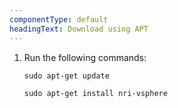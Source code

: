 ```yaml
---
componentType: default
headingText: Download using APT
---
```


1. Run the following commands:

   ```shell
   sudo apt-get update
   ```

   ```shell
   sudo apt-get install nri-vsphere
   ```
